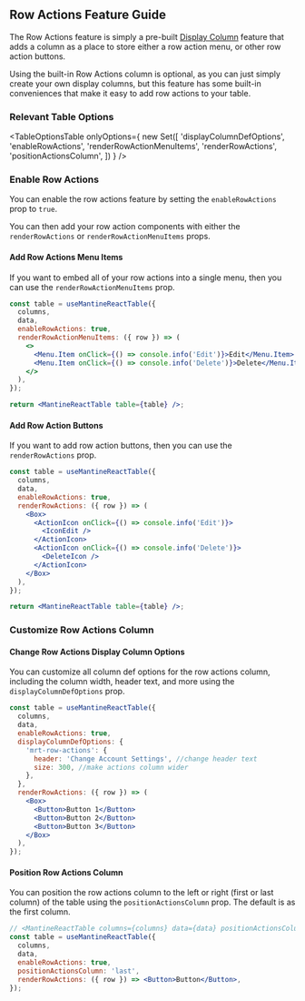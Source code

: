 
<Head>
  <title>Row Actions Feature Guide - Mantine React Table Docs</title>
  <meta
    name="description"
    content="How to add row action buttons to each row in Mantine React Table"
  />
</Head>

## Row Actions Feature Guide

The Row Actions feature is simply a pre-built [Display Column](/docs/guides/display-columns) feature that adds a column as a place to store either a row action menu, or other row action buttons.

Using the built-in Row Actions column is optional, as you can just simply create your own display columns, but this feature has some built-in conveniences that make it easy to add row actions to your table.

### Relevant Table Options

<TableOptionsTable
  onlyOptions={
    new Set([
      'displayColumnDefOptions',
      'enableRowActions',
      'renderRowActionMenuItems',
      'renderRowActions',
      'positionActionsColumn',
    ])
  }
/>

### Enable Row Actions

You can enable the row actions feature by setting the `enableRowActions` prop to `true`.

You can then add your row action components with either the `renderRowActions` or `renderRowActionMenuItems` props.

#### Add Row Actions Menu Items

If you want to embed all of your row actions into a single menu, then you can use the `renderRowActionMenuItems` prop.

```jsx
const table = useMantineReactTable({
  columns,
  data,
  enableRowActions: true,
  renderRowActionMenuItems: ({ row }) => (
    <>
      <Menu.Item onClick={() => console.info('Edit')}>Edit</Menu.Item>
      <Menu.Item onClick={() => console.info('Delete')}>Delete</Menu.Item>
    </>
  ),
});

return <MantineReactTable table={table} />;
```

<MenuItemsExample />

#### Add Row Action Buttons

If you want to add row action buttons, then you can use the `renderRowActions` prop.

```jsx
const table = useMantineReactTable({
  columns,
  data,
  enableRowActions: true,
  renderRowActions: ({ row }) => (
    <Box>
      <ActionIcon onClick={() => console.info('Edit')}>
        <IconEdit />
      </ActionIcon>
      <ActionIcon onClick={() => console.info('Delete')}>
        <DeleteIcon />
      </ActionIcon>
    </Box>
  ),
});

return <MantineReactTable table={table} />;
```

<ButtonsExample />

### Customize Row Actions Column

#### Change Row Actions Display Column Options

You can customize all column def options for the row actions column, including the column width, header text, and more using the `displayColumnDefOptions` prop.

```jsx
const table = useMantineReactTable({
  columns,
  data,
  enableRowActions: true,
  displayColumnDefOptions: {
    'mrt-row-actions': {
      header: 'Change Account Settings', //change header text
      size: 300, //make actions column wider
    },
  },
  renderRowActions: ({ row }) => (
    <Box>
      <Button>Button 1</Button>
      <Button>Button 2</Button>
      <Button>Button 3</Button>
    </Box>
  ),
});
```

#### Position Row Actions Column

You can position the row actions column to the left or right (first or last column) of the table using the `positionActionsColumn` prop. The default is as the first column.

```jsx
// <MantineReactTable columns={columns} data={data} positionActionsColumn="last" />
const table = useMantineReactTable({
  columns,
  data,
  enableRowActions: true,
  positionActionsColumn: 'last',
  renderRowActions: ({ row }) => <Button>Button</Button>,
});
```

